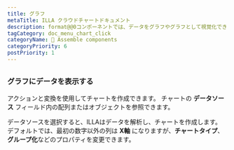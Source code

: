 ```yaml
---
title: グラフ
metaTitle: ILLA クラウドチャートドキュメント
description: format@@0コンポーネントでは、データをグラフやグラフとして視覚化できます。 Chart.jsを使って作られています
tagCategory: doc_menu_chart_click
categoryName: 🧬 Assemble components
categoryPriority: 6
postPriority: 1
---
```


## <Heading hidden>海図</Heading>

### グラフにデータを表示する

アクションと変換を使用してチャートを作成できます。 チャートの **データソース** フィールド内の配列またはオブジェクトを参照できます。 

データソースを選択すると、ILLAはデータを解析し、チャートを作成します。 デフォルトでは、最初の数字以外の列は **X軸** になりますが、**チャートタイプ**、**グループ化**などのプロパティを変更できます。

<img src='https://cdn.illacloud.com/official-website/img/docs/assemble/chart1.png' alt="" />

<img src='https://cdn.illacloud.com/official-website/img/docs/assemble/chart2.png' alt="" />

